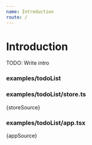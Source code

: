 ```yaml
---
name: Introduction
route: /
---
```



# Introduction

TODO: Write intro

### examples/todoList

<Playground>
  <App />
</Playground>

### examples/todoList/store.ts

<editor>{storeSource}</editor>

### examples/todoList/app.tsx

<editor>{appSource}</editor>
